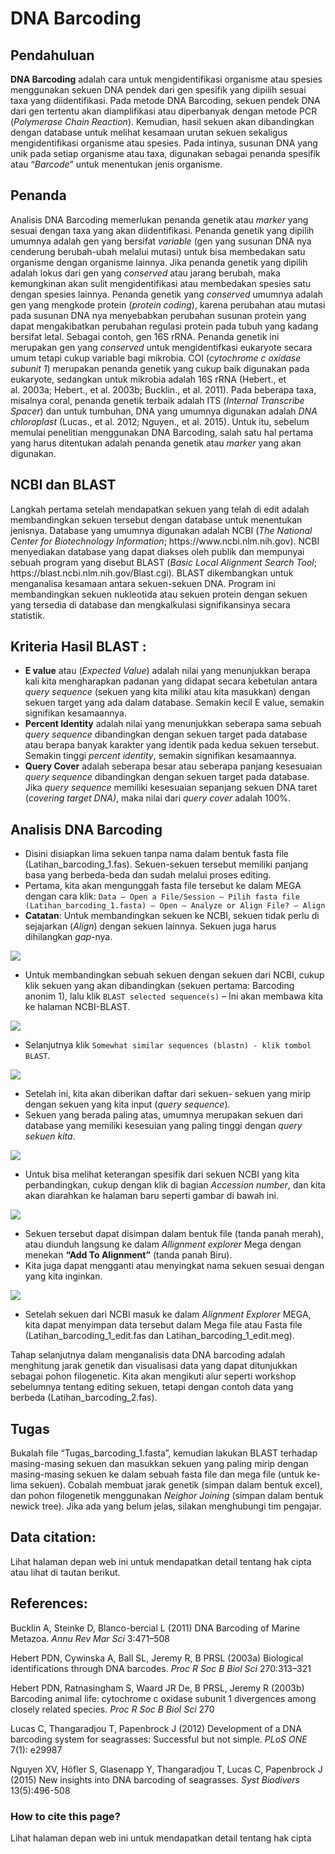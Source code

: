 # DNA Barcoding

## Pendahuluan

**DNA Barcoding** adalah cara untuk mengidentifikasi organisme atau spesies menggunakan sekuen DNA pendek dari gen spesifik yang dipilih sesuai taxa yang diidentifikasi. Pada metode DNA Barcoding, sekuen pendek DNA dari gen tertentu akan diamplifikasi atau diperbanyak dengan metode PCR (*Polymerase Chain Reaction*). Kemudian, hasil sekuen akan dibandingkan dengan database untuk melihat kesamaan urutan sekuen sekaligus mengidentifikasi organisme atau spesies. Pada intinya, susunan DNA yang unik pada setiap organisme atau taxa, digunakan sebagai penanda spesifik atau “*Barcode*” untuk menentukan jenis organisme.

## Penanda

Analisis DNA Barcoding memerlukan penanda genetik atau *marker* yang sesuai dengan taxa yang akan diidentifikasi. Penanda genetik yang dipilih umumnya adalah gen yang bersifat *variable* (gen yang susunan DNA nya cenderung berubah-ubah melalui mutasi) untuk bisa membedakan satu organisme dengan organisme lainnya. Jika penanda genetik yang dipilih adalah lokus dari gen yang *conserved* atau jarang berubah, maka kemungkinan akan sulit mengidentifikasi atau membedakan spesies satu dengan spesies lainnya. Penanda genetik yang *conserved* umumnya adalah gen yang mengkode protein (*protein coding*), karena perubahan atau mutasi pada susunan DNA nya menyebabkan perubahan susunan protein yang dapat mengakibatkan perubahan regulasi protein pada tubuh yang kadang bersifat letal. Sebagai contoh, gen 16S rRNA. Penanda genetik ini merupakan gen yang *conserved* untuk mengidentifkasi eukaryote secara umum tetapi cukup variable bagi mikrobia. COI (*cytochrome c oxidase subunit 1*) merupakan penanda genetik yang cukup baik digunakan pada eukaryote, sedangkan untuk mikrobia adalah 16S rRNA (Hebert., et al. 2003a; Hebert., et al. 2003b; Bucklin., et al. 2011). Pada beberapa taxa, misalnya coral, penanda genetik terbaik adalah ITS (*Internal Transcribe Spacer*) dan untuk tumbuhan, DNA yang umumnya digunakan adalah *DNA chloroplast* (Lucas., et al. 2012; Nguyen., et al. 2015). Untuk itu, sebelum memulai penelitian menggunakan DNA Barcoding, salah satu hal pertama yang harus ditentukan adalah penanda genetik atau *marker* yang akan digunakan. 

## NCBI dan BLAST

Langkah pertama setelah mendapatkan sekuen yang telah di edit adalah membandingkan sekuen tersebut dengan database untuk menentukan jenisnya. Database yang umumnya digunakan adalah NCBI (*The National Center for Biotechnology Information*; https://www.ncbi.nlm.nih.gov). NCBI menyediakan database yang dapat diakses oleh publik dan mempunyai sebuah program yang disebut BLAST (*Basic Local Alignment Search Tool*; https://blast.ncbi.nlm.nih.gov/Blast.cgi). BLAST dikembangkan untuk menganalisa kesamaan antara sekuen-sekuen DNA. Program ini membandingkan sekuen nukleotida atau sekuen protein dengan sekuen yang tersedia di database dan mengkalkulasi signifikansinya secara statistik. 

## Kriteria Hasil BLAST :

* **E value** atau (*Expected Value*) adalah nilai yang menunjukkan berapa kali kita mengharapkan padanan yang didapat secara kebetulan antara *query sequence* (sekuen yang kita miliki atau kita masukkan) dengan sekuen target yang ada dalam database. Semakin kecil E value, semakin signifikan kesamaannya.
* **Percent Identity** adalah nilai yang menunjukkan seberapa sama sebuah *query sequence* dibandingkan dengan sekuen target pada database atau berapa banyak karakter yang identik pada kedua sekuen tersebut. Semakin tinggi *percent identity*, semakin signifikan kesamaannya.
* **Query Cover** adalah seberapa besar atau seberapa panjang kesesuaian *query sequence* dibandingkan dengan sekuen target pada database. Jika *query sequence*  memiliki kesesuaian sepanjang sekuen DNA taret (*covering target DNA)*, maka nilai dari *query cover* adalah 100%. 

## Analisis DNA Barcoding

* Disini disiapkan lima sekuen tanpa nama dalam bentuk fasta file (Latihan_barcoding_1.fas). Sekuen-sekuen tersebut memiliki panjang basa yang berbeda-beda dan sudah melalui proses editing. 
* Pertama, kita akan mengunggah fasta file tersebut ke dalam MEGA dengan cara klik: `Data – Open a File/Session – Pilih fasta file (Latihan_barcoding_1.fasta) – Open – Analyze or Align File? – Align` 
* **Catatan**: Untuk membandingkan sekuen ke NCBI, sekuen tidak perlu di sejajarkan (*Align*) dengan sekuen lainnya. Sekuen juga harus dihilangkan *gap*-nya. 

![](img/Fig1.png)

* Untuk membandingkan sebuah sekuen dengan sekuen dari NCBI, cukup klik sekuen yang akan dibandingkan (sekuen pertama: Barcoding anonim 1), lalu klik `BLAST selected sequence(s)` – Ini akan membawa kita ke halaman NCBI-BLAST. 

![](img/Fig2.png)

* Selanjutnya klik `Somewhat similar sequences (blastn) - klik tombol BLAST`. 

![](img/Fig3.png)

* Setelah ini, kita akan diberikan daftar dari sekuen- sekuen yang mirip dengan sekuen yang kita input (*query sequence*). 
* Sekuen yang berada paling atas, umumnya merupakan sekuen dari database yang memiliki kesesuian yang paling tinggi dengan *query sekuen kita*. 

![](img/Fig4.png)

* Untuk bisa melihat keterangan spesifik dari sekuen NCBI yang kita perbandingkan, cukup dengan klik di bagian *Accession number*, dan kita akan diarahkan ke halaman baru seperti gambar di bawah ini. 

![](img/Fig5.png)

* Sekuen tersebut dapat disimpan dalam bentuk file (tanda panah merah), atau diunduh langsung ke dalam *Allignment explorer* Mega dengan menekan **“Add To Alignment”** (tanda panah Biru). 
* Kita juga dapat mengganti atau menyingkat nama sekuen sesuai dengan yang kita inginkan.

![](img/Fig6.png)

* Setelah sekuen dari NCBI masuk ke dalam *Alignment Explorer* MEGA, kita dapat menyimpan data tersebut dalam Mega file atau Fasta file (Latihan_barcoding_1_edit.fas dan Latihan_barcoding_1_edit.meg).

Tahap selanjutnya dalam menganalisis data DNA barcoding adalah menghitung jarak genetik dan visualisasi data yang dapat ditunjukkan sebagai pohon filogenetic. Kita akan mengikuti alur seperti workshop sebelumnya tentang editing sekuen, tetapi dengan contoh data yang berbeda (Latihan_barcoding_2.fas).

## Tugas
Bukalah file “Tugas_barcoding_1.fasta”, kemudian lakukan BLAST terhadap masing-masing sekuen dan masukkan sekuen yang paling mirip dengan masing-masing sekuen ke dalam sebuah fasta file dan mega file (untuk ke-lima sekuen). Cobalah membuat jarak genetik (simpan dalam bentuk excel), dan pohon filogenetik menggunakan *Neighor Joining* (simpan dalam bentuk newick tree). Jika ada yang belum jelas, silakan menghubungi tim pengajar.

## Data citation:
Lihat halaman depan web ini untuk mendapatkan detail tentang hak cipta atau lihat di tautan berikut.

## References:
Bucklin A, Steinke D, Blanco-bercial L (2011) DNA Barcoding of Marine Metazoa. *Annu Rev Mar Sci* 3:471–508

Hebert PDN, Cywinska A, Ball SL, Jeremy R, B PRSL (2003a) Biological identifications through DNA barcodes. *Proc R Soc B Biol Sci* 270:313–321

Hebert PDN, Ratnasingham S, Waard JR De, B PRSL, Jeremy R (2003b) Barcoding animal life: cytochrome c oxidase subunit 1 divergences among closely related species. *Proc R Soc B Biol Sci* 270

Lucas C, Thangaradjou T, Papenbrock J (2012) Development of a DNA barcoding system for seagrasses: Successful but not simple. *PLoS ONE* 7(1): e29987

Nguyen XV, Höfler S, Glasenapp Y, Thangaradjou T, Lucas C, Papenbrock J (2015) New insights into DNA barcoding of seagrasses. *Syst Biodivers* 13(5):496-508

### How to cite this page?
Lihat halaman depan web ini untuk mendapatkan detail tentang hak cipta
